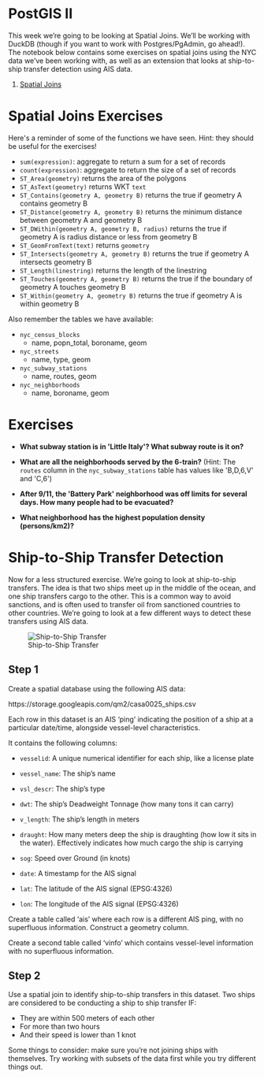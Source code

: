 # PostGIS II

This week we're going to be looking at Spatial Joins. We'll be working with DuckDB (though if you want to work with Postgres/PgAdmin, go ahead!). The notebook below contains some exercises on spatial joins using the NYC data we've been working with, as well as an extension that looks at ship-to-ship transfer detection using AIS data.

1. [Spatial Joins](https://colab.research.google.com/github/oballinger/CASA0025/blob/main/notebooks/W04_postgis2.ipynb)

# Spatial Joins Exercises

Here\'s a reminder of some of the functions we have seen. Hint: they
should be useful for the exercises!

-   `sum(expression)`{.interpreted-text role="command"}: aggregate to
    return a sum for a set of records
-   `count(expression)`{.interpreted-text role="command"}: aggregate to
    return the size of a set of records
-   `ST_Area(geometry)`{.interpreted-text role="command"} returns the
    area of the polygons
-   `ST_AsText(geometry)`{.interpreted-text role="command"} returns WKT
    `text`
-   `ST_Contains(geometry A, geometry B)`{.interpreted-text
    role="command"} returns the true if geometry A contains geometry B
-   `ST_Distance(geometry A, geometry B)`{.interpreted-text
    role="command"} returns the minimum distance between geometry A and
    geometry B
-   `ST_DWithin(geometry A, geometry B, radius)`{.interpreted-text
    role="command"} returns the true if geometry A is radius distance or
    less from geometry B
-   `ST_GeomFromText(text)`{.interpreted-text role="command"} returns
    `geometry`
-   `ST_Intersects(geometry A, geometry B)`{.interpreted-text
    role="command"} returns the true if geometry A intersects geometry B
-   `ST_Length(linestring)`{.interpreted-text role="command"} returns
    the length of the linestring
-   `ST_Touches(geometry A, geometry B)`{.interpreted-text
    role="command"} returns the true if the boundary of geometry A
    touches geometry B
-   `ST_Within(geometry A, geometry B)`{.interpreted-text
    role="command"} returns the true if geometry A is within geometry B

Also remember the tables we have available:

-   `nyc_census_blocks`
    -   name, popn_total, boroname, geom
-   `nyc_streets`
    -   name, type, geom
-   `nyc_subway_stations`
    -   name, routes, geom
-   `nyc_neighborhoods`
    -   name, boroname, geom

# Exercises

-   **What subway station is in \'Little Italy\'? What subway route is it on?**


-   **What are all the neighborhoods served by the 6-train?** (Hint: The `routes` column in the `nyc_subway_stations` table has values like \'B,D,6,V\' and \'C,6\')


-   **After 9/11, the \'Battery Park\' neighborhood was off limits for several days. How many people had to be evacuated?**

-   **What neighborhood has the highest population density (persons/km2)?**


# Ship-to-Ship Transfer Detection

Now for a less structured exercise. We're going to look at ship-to-ship transfers. The idea is that two ships meet up in the middle of the ocean, and one ship transfers cargo to the other. This is a common way to avoid sanctions, and is often used to transfer oil from sanctioned countries to other countries. We're going to look at a few different ways to detect these transfers using AIS data. 

![Ship-to-Ship Transfer](PS_AIS.png)

## Step 1

Create a spatial database using the following AIS data:

https://storage.googleapis.com/qm2/casa0025_ships.csv

Each row in this dataset is an AIS 'ping' indicating the position of a ship at a particular date/time, alongside vessel-level characteristics.

It contains the following columns: 

* `vesselid`: A unique numerical identifier for each ship, like a license plate

* `vessel_name`: The ship's name

* `vsl_descr`: The ship's type

* `dwt`: The ship's Deadweight Tonnage (how many tons it can carry)

* `v_length`: The ship's length in meters

* `draught`: How many meters deep the ship is draughting (how low it sits in the water). Effectively indicates how much cargo the ship is carrying

* `sog`: Speed over Ground (in knots)

* `date`: A timestamp for the AIS signal 

* `lat`: The latitude of the AIS signal (EPSG:4326)

* `lon`: The longitude of the AIS signal (EPSG:4326)

Create a table called 'ais' where each row is a different AIS ping, with no superfluous information. Construct a geometry column. 

Create a second table called 'vinfo' which contains vessel-level information with no superfluous information. 

## Step 2

Use a spatial join to identify ship-to-ship transfers in this dataset.
Two ships are considered to be conducting a ship to ship transfer IF: 

* They are within 500 meters of each other 
* For more than two hours 
* And their speed is lower than 1 knot

Some things to consider: make sure you're not joining ships with themselves. Try working with subsets of the data first while you try different things out. 